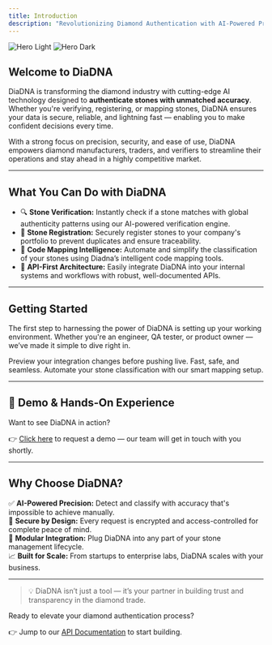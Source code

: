 ```yaml
---
title: Introduction
description: "Revolutionizing Diamond Authentication with AI-Powered Precision"
---
```


<img className="block dark:hidden" src="/images/hero.svg" alt="Hero Light" />
<img className="hidden dark:block" src="/images/hero.svg" alt="Hero Dark" />

## Welcome to DiaDNA

DiaDNA is transforming the diamond industry with cutting-edge AI technology designed to **authenticate stones with unmatched accuracy**. Whether you're verifying, registering, or mapping stones, DiaDNA ensures your data is secure, reliable, and lightning fast — enabling you to make confident decisions every time.

With a strong focus on precision, security, and ease of use, DiaDNA empowers diamond manufacturers, traders, and verifiers to streamline their operations and stay ahead in a highly competitive market.

---

## What You Can Do with DiaDNA

- 🔍 **Stone Verification:** Instantly check if a stone matches with global authenticity patterns using our AI-powered verification engine.
- 📝 **Stone Registration:** Securely register stones to your company's portfolio to prevent duplicates and ensure traceability.
- 🧠 **Code Mapping Intelligence:** Automate and simplify the classification of your stones using Diadna’s intelligent code mapping tools.
- 🚀 **API-First Architecture:** Easily integrate DiaDNA into your internal systems and workflows with robust, well-documented APIs.

---

## Getting Started

The first step to harnessing the power of DiaDNA is setting up your working environment. Whether you're an engineer, QA tester, or product owner — we’ve made it simple to dive right in.

<CardGroup cols={2}>
  <Card
    title="Get Started"
    icon="microchip"
    href="https://docs.diadna.cloud/support"
  >
    Preview your integration changes before pushing live. Fast, safe, and
    seamless.
  </Card>
  <Card title="Stone Code Mapping" icon="fingerprint" href="/stonecodesetup">
    Automate your stone classification with our smart mapping setup.
  </Card>
</CardGroup>

---

## 🎥 Demo & Hands-On Experience

Want to see DiaDNA in action?

👉 [Click here](/support) to request a demo — our team will get in touch with you shortly.

---

## Why Choose DiaDNA?

✅ **AI-Powered Precision:** Detect and classify with accuracy that's impossible to achieve manually.  
🔐 **Secure by Design:** Every request is encrypted and access-controlled for complete peace of mind.  
🧩 **Modular Integration:** Plug DiaDNA into any part of your stone management lifecycle.  
📈 **Built for Scale:** From startups to enterprise labs, DiaDNA scales with your business.

---

> 💡 DiaDNA isn’t just a tool — it’s your partner in building trust and transparency in the diamond trade.

Ready to elevate your diamond authentication process?

👉 Jump to our [API Documentation](/api-reference/introduction) to start building.
